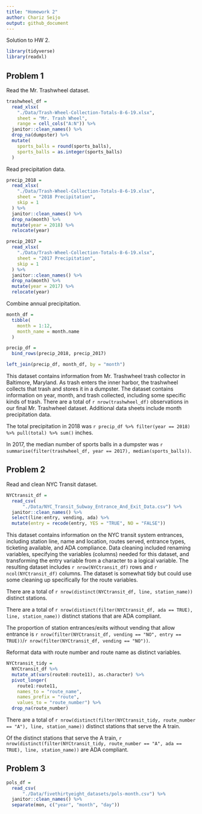 ```yaml
---
title: "Homework 2"
author: Chariz Seijo
output: github_document
---
```


Solution to HW 2. 

```r
library(tidyverse)
library(readxl)
```

## Problem 1

Read the Mr. Trashwheel dataset.

```r
trashwheel_df =
  read_xlsx(
    "./Data/Trash-Wheel-Collection-Totals-8-6-19.xlsx",
    sheet = "Mr. Trash Wheel",
    range = cell_cols("A:N")) %>%
  janitor::clean_names() %>%
  drop_na(dumpster) %>%
  mutate(
    sports_balls = round(sports_balls),
    sports_balls = as.integer(sports_balls)
  )
```

Read precipitation data.

```r
precip_2018 = 
  read_xlsx(
    "./Data/Trash-Wheel-Collection-Totals-8-6-19.xlsx",
    sheet = "2018 Precipitation",
    skip = 1
  ) %>%
  janitor::clean_names() %>%
  drop_na(month) %>%
  mutate(year = 2018) %>%
  relocate(year)

precip_2017 = 
  read_xlsx(
    "./Data/Trash-Wheel-Collection-Totals-8-6-19.xlsx",
    sheet = "2017 Precipitation",
    skip = 1
  ) %>%
  janitor::clean_names() %>%
  drop_na(month) %>%
  mutate(year = 2017) %>%
  relocate(year)
```

Combine annual precipitation.

```r
month_df =
  tibble(
    month = 1:12,
    month_name = month.name
  )

precip_df = 
  bind_rows(precip_2018, precip_2017)

left_join(precip_df, month_df, by = "month")
```


This dataset contains information from Mr. Trashwheel trash collector in Baltimore, Maryland. As trash enters the inner harbor, the trashwheel collects that trash and stores it in a dumpster. The dataset contains information on year, month, and trash collected, including some specific kinds of trash. There are a total of `r nrow(trashwheel_df)` observations in our final Mr. Trashwheel dataset. Additional data sheets include month precipitation data. 

The total precipitation in 2018 was `r precip_df %>% filter(year == 2018) %>% pull(total) %>% sum()` inches.

In 2017, the median number of sports balls in a dumpster was `r summarise(filter(trashwheel_df, year == 2017), median(sports_balls))`.

## Problem 2

Read and clean NYC Transit dataset.

```r
NYCtransit_df =
  read_csv(
      "./Data/NYC_Transit_Subway_Entrance_And_Exit_Data.csv") %>%
  janitor::clean_names() %>%
  select(line:entry, vending, ada) %>%
  mutate(entry = recode(entry, YES = "TRUE", NO = "FALSE"))
```

This dataset contains information on the NYC transit system entrances, including station line, name and location, routes served, entrance types, ticketing available, and ADA compliance. Data cleaning included renaming variables, specifying the variables (columns) needed for this dataset, and transforming the entry variable from a character to a logical variable. The resulting dataset includes `r nrow(NYCtransit_df)` rows and `r ncol(NYCtransit_df)` columns. The dataset is somewhat tidy but could use some cleaning up specifically for the route variables.

There are a total of `r nrow(distinct(NYCtransit_df, line, station_name))` distinct stations.

There are a total of `r nrow(distinct(filter(NYCtransit_df, ada == TRUE), line, station_name))` distinct stations that are ADA compliant.

The proportion of station entrances/exits without vending that allow entrance is `r nrow(filter(NYCtransit_df, vending == "NO", entry == TRUE))`/`r nrow(filter(NYCtransit_df, vending == "NO"))`. 

Reformat data with route number and route name as distinct variables.

```r
NYCtransit_tidy = 
  NYCtransit_df %>%
  mutate_at(vars(route8:route11), as.character) %>% 
  pivot_longer(
    route1:route11,
    names_to = "route_name",
    names_prefix = "route",
    values_to = "route_number") %>% 
  drop_na(route_number)
```

There are a total of `r nrow(distinct(filter(NYCtransit_tidy, route_number == "A"), line, station_name))` distinct stations that serve the A train.

Of the distinct stations that serve the A train, `r nrow(distinct(filter(NYCtransit_tidy, route_number == "A", ada == TRUE), line, station_name))` are ADA compliant.

## Problem 3

```r
pols_df =
  read_csv(
      "./Data/fivethirtyeight_datasets/pols-month.csv") %>%
  janitor::clean_names() %>%
  separate(mon, c("year", "month", "day"))
```
 

